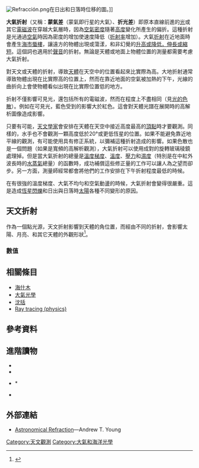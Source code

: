 {{distinguish|大氣繞射}}
[[Image:Refracción.png|thumb]]在日出和日落時位移的圖。]]

'''大氣折射'''（又稱：'''蒙氣差'''（蒙氣即行星的大氣）、'''折光差'''）即原本直線前進的[[光|光]]或其它[[電磁波|電磁波]]在穿越大氣層時，因為[[空氣密度|空氣密度]]隨著[[高度|高度]]變化所產生的偏折。這種折射是光通過[[空氣|空氣]]時因為密度的增加使速度降低（[[折射率|折射率]]增加）。大氣[[折射|折射]]在近地面時會產生[[海市蜃樓|海市蜃樓]]，讓遠方的物體出現或蕩漾，和非幻覺的[[隱現和類似折射現象|升高或降低，伸長或縮短]]。這個詞也適用於[[聲音|聲音]]的折射。無論是天體或地面上物體位置的測量都需要考慮大氣折射。

對天文或天體的折射，導致[[天體|天體]]在天空中的位置看起來比實際為高。大地折射通常導致物體出現在比實際高的位置上，然而在靠近地面的空氣被加熱的下午，光線的曲折向上會使物體看似出現在比實際位置低的地方。
 
折射不僅影響可見光，還包括所有的電磁波，然而在程度上不盡相同（見[[光的色散|光的色散]]）。例如在可見光，藍色受到的影響大於紅色。這會對天體光譜在展開時的高解析圖像造成影響。  

只要有可能，[[天文學家|天文學家]]會安排在天體在天空中接近高度最高的[[頂點_(事物)|頂點]]時才要觀測。同樣的，水手也不會觀測一顆高度低於20°或更低恆星的位置。如果不能避免靠近地平線的觀測，有可能使用具有修正系統，以彌補這種折射造成的影響。如果色散也是一個問題（如果是寬頻的高解析觀測），大氣折射可以使用成對的旋轉玻璃稜鏡處理掉。但是當大氣折射的總量是[[溫度梯度|溫度梯度]]、[[溫度|溫度]]、[[壓力|壓力]]和[[濕度|濕度]]（特別是在中紅外波長時的[[水蒸氣|水蒸氣]]總量）的函數時，成功補償這些修正量的工作可以讓人為之望而卻步。另一方面，測量師經常都會將他們的工作安排在下午折射程度最低的時候。

在有很強的溫度梯度、大氣不均勻和空氣動盪的時候，大氣折射會變得很嚴重。這是造成[[恆星|恆星]][[閃爍|閃爍]]和日出與日落時[[太陽|太陽]]各種不同變形的原因。

== 天文折射 ==
作為一個點光源，天文折射影響到天體的角位置，而經由不同的折射，會影響太陽、月亮、和其它天體的外觀形狀<ref>{{Citation | last = Bomford | first = Guy | title = Geodesy | place = Oxford | publisher = Oxford University Press | year = 1980 | edition = 4 | pages = 282–284 | isbn = 0-19-851946-X}}</ref>。

=== 數值 ===

== 相關條目 ==
*[[海什木|海什木]]
*[[大氣光學|大氣光學]]
*[[沈括|沈括]]
*[[Ray_tracing_(physics)|Ray tracing (physics)]]

== 參考資料 ==
{{reflist|
<!--refs=
<ref name=Allen1976>{{cite book|last1=Allen|first1=C.W.|title=Astrophysical quantities|date=1976|publisher=Athelone Press|location=London|isbn=0-485-11150-0|edition=3rd ed. 1973, Repr. with corrections 1976.|page=125}}</ref>
<ref name=AuerStandish2000>{{cite journal|last1=Auer|first1=Lawrence H. |first2=E. Myles|last2=Standish|year=2000 |bibcode=2000AJ....119.2472A |title=Astronomical Refraction: Computation for All Zenith Angles|url=https://archive.org/details/sim_astronomical-journal_2000-05_119_5/page/2472|journal=Astronomical Journal|volume=119|number=5 |pages=2472–2474.|doi = 10.1086/301325}}</ref>
<ref name=Bennett1982>{{cite journal|last1=Bennett|first1=G.G.|year=1982|title=The Calculation of Astronomical Refraction in Marine Navigation|journal=Journal of Navigation|volume=35|pages=255–259| doi=10.1017/S0373463300022037 |bibcode=1982JNav...35..255B}}</ref>
<ref name=Garfinkel1967>{{cite journal|last1=Garfinkel |first1=B. |year=1967 |bibcode=1967AJ.....72..235G |title=Astronomical Refraction in a Polytropic Atmosphere|journal=Astronomical Journal|volume=72|pages=235–254|doi = 10.1086/110225}}</ref>
<ref name=Meeus1991>{{cite book|last1=Meeus|first1=Jean|title=Astronomical algorithms|date=1991|publisher=Willmann-Bell|location=Richmond, Va.|isbn=0-943396-35-2|edition=1st English ed.|pages=102-103}}</ref>
<ref name=Meeus2002>{{cite book|last1=Meeus|first1=Jean|title=[Mathematical astronomy morsels]|date=2002|publisher=Willmann-Bell|location=Richmond, Va.|isbn=0-943396-74-3|edition=1st English ed.|page=315}}</ref>
<ref name=Saemundsson1986>{{cite journal|last1=Sæmundsson | first1=Þorsteinn |year=1986|title=Astronomical Refraction|url=https://archive.org/details/sim_sky-and-telescope_1986-07_72_1/page/70 |journal=Sky and Telescope|volume=72 |pages=70|bibcode = 1986S&T....72...70S}}</ref>
<ref name=SchaeferLiller1990>{{cite journal| last1=Schaefer|first1=Bradley E.|first2=William |last2=Liller|year= 1990|bibcode=1990PASP..102..796S |title=Refraction near the horizon|journal=Publications of the Astronomical Society of the Pacific|volume=102|pages=796–805|doi = 10.1086/132705}}</ref>
<ref name=Young2006>{{cite journal| last = Young | first = Andrew T. | title = Understanding Astronomical Refraction | journal = The Observatory | volume = 126 | pages = 82-115 | year = 2006 | bibcode = 2006obs...126...82y | doi = | id = | mr = | zbl = | jfm = }}</ref>-->
}}

== 進階讀物 ==
{{refbegin}}
* {{cite journal|first1=A. V. |last1=Filippenko|title=The importance of atmospheric differential refraction in spectrophotometry|year=1982|bibcode=1982PASP...94..715F|journal=Publ. Astron. Soc. Pac|pages=715–721|doi = 10.1086/131052 }}
* {{cite journal|last1=Hirt|first1=C.|last2=Guillaume|first2=S.|last3=Wisbar|first3=A.|last4=Bürki|first4=B.|last5=Sternberg|first5=H.|year=2010|title=Monitoring of the refraction coefficient of the lower atmosphere using a controlled set-up of simultaneous reciprocal vertical angle measurements|journal=Journal of Geophysical Research (JGR)|volume=115|pages=D21102|url=http://espace.library.curtin.edu.au:80/R?func=dbin-jump-full&local_base=gen01-era02&object_id=155357|accessdate=May 5, 2012|bibcode=2010JGRD..11521102H|doi=10.1029/2010JD014067|archive-date=2016-09-12|archive-url=https://web.archive.org/web/20160912230751/http://espace.library.curtin.edu.au/R?func=dbin-jump-full&local_base=gen01-era02&object_id=155357|dead-url=yes}}
* {{citation|first1=Brett D.|last1=Nener|first2=Neville|last2=Fowkes|first3=Laurent
|last3=Borredon|bibcode=2003JOSAA..20..867N|title=Analytical modesl of optical refraction in the troposphere|year=2003 |journal= J. Opt. Soc. Am.|volume=20|number=5|pages=867–875|doi = 10.1364/JOSAA.20.000867 }}*{{citation|first1=Michael E.|last1=Thomas|first2=Richard I.|last2=Joseph|title=Astronomical Refraction|url=http://techdigest.jhuapl.edu/TD/td1703/thomas.pdf|year=1996|journal=Johns Hopkins Apl. Technical Digest|pages=279–284|volume=17|accessdate=2014-12-08|archive-date=2015-09-19|archive-url=https://web.archive.org/web/20150919072816/http://techdigest.jhuapl.edu/TD/td1703/thomas.pdf|dead-url=no}}
*{{Citation |last=Wang |first=Yu |date=20 March 1998 |title=Very High-Resolution Space Telescope Using the Earth Atmosphere as the Objective Lens |publisher=[[Jet_Propulsion_Laboratory|Jet Propulsion Laboratory]] |id={{hdl|2014/19082}} }}
{{refend}}

== 外部連結 ==
*[http://mintaka.sdsu.edu/GF/explain/atmos_refr/astr_refr.html Astronomical Refraction]{{Wayback|url=http://mintaka.sdsu.edu/GF/explain/atmos_refr/astr_refr.html |date=20141219100507 }}—Andrew T. Young

[[Category:天文觀測|Category:天文觀測]]
[[Category:大氣和海洋光學|Category:大氣和海洋光學]]